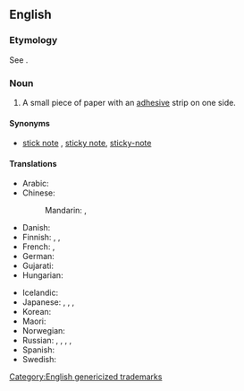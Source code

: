 ==English==
{{wikipedia}}

===Etymology===
See {{m|en|post-it}}.

===Noun===
{{en-noun}}

# A small piece of paper with an [[adhesive]] strip on one side.

====Synonyms====
* {{sense|paper with adhesive strip}} [[stick note]] {{qualifier|informal}}, [[sticky note]], [[sticky-note]]

====Translations====
{{trans-top|a small piece of paper with an adhesive strip on one side}}
* Arabic: {{t|ar|ورقة لاصقة|f}}
* Chinese:
*: Mandarin: {{t|cmn|便利貼|sc=Hani}}, {{t|cmn|便利贴|tr=biànlìtiē|sc=Hani}}
* Danish: {{t|da|post-it}}
* Finnish: {{t|fi|tarralappu}}, {{t|fi|muistilappu}}, {{t|fi|viestilappu}}
* French: {{t+|fr|post-it|m}} {{qualifier|also capitalised "Post-it" as in trademark}}, {{t+|fr|pense-bête}}
* German: {{t|de|Klebezettel|m}}
* Gujarati: {{t|gu|ચોંટતી ચિઠ્ઠી|f}}
* Hungarian: {{t|hu|post-it}}
{{trans-mid}}
* Icelandic: {{t|is|minnismiði|m}}
* Japanese: {{t+|ja|付箋|tr=ふせん, fusen|sc=Jpan}}, {{t+|ja|附箋|tr=ふせん, fusen|sc=Jpan}}, {{t|ja|付箋紙|tr=ふせんがみ, fusengami|sc=Jpan}}, {{t|ja|ポストイット|tr=posutoitto|sc=Jpan}}
* Korean: {{t|ko|포스트잇}}
* Maori: {{t|mi|pepa hāpiapia}}
* Norwegian: {{t|no|post-it}}
* Russian: {{t+|ru|сти́кер|m}}, {{t+|ru|запи́ска|f}}, {{t+|ru|заме́тка|f}} {{qualifier|note, memo}}, {{t|ru|по́ст-ит|m}}, {{t|ru|[[клейкий|кле́йкая]] [[бума́га]] [[для]] [[заметка|заме́ток]]|f}}
* Spanish: {{t+|es|pósit}}
* Swedish: {{t|sv|Post-It-lapp|c}}
{{trans-bottom}}

[[Category:English genericized trademarks]]